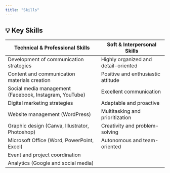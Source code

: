 ```yaml
---
title: "Skills"
---
```


## 💡 Key Skills {#skills}

| **Technical & Professional Skills**                               | **Soft & Interpersonal Skills**              |
|------------------------------------------------------------------|----------------------------------------------|
| Development of communication strategies                          | Highly organized and detail-oriented         |
| Content and communication materials creation                     | Positive and enthusiastic attitude           |
| Social media management (Facebook, Instagram, YouTube)           | Excellent communication                      |
| Digital marketing strategies                                     | Adaptable and proactive                      |
| Website management (WordPress)                                   | Multitasking and prioritization              |
| Graphic design (Canva, Illustrator, Photoshop)                   | Creativity and problem-solving               |
| Microsoft Office (Word, PowerPoint, Excel)                       | Autonomous and team-oriented                 |
| Event and project coordination                                   |                                              |
| Analytics (Google and social media)                              |                                              |
